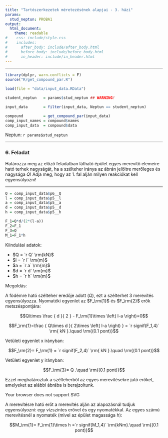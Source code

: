 ```yaml
---
title: "Tartószerkezetek méretezésének alapjai - 3. házi"
params:
  stud_neptun: PROBA1
output:
  html_document:
    theme: readable
#    css: include/style.css
#    includes:
#      after_body: include/after_body.html
#      before_body: include/before_body.html
#      in_header: include/in_header.html
---
```


<!--
TODO:
* 

NOTES:
* 
-->

***


```r
library(dplyr, warn.conflicts = F)
source("R/get_compound_par.R")

load(file = "data/input_data.RData")

student_neptun   = params$stud_neptun ## WARNING!

input_data       = filter(input_data, Neptun == student_neptun)

compound         = get_compound_par(input_data)
comp_input_names = compound$names
comp_input_data  = compound$data

```

Neptun: `r params$stud_neptun`

***

### 6. Feladat

Határozza meg az előző feladatban látható épület egyes merevítő elemeire ható terhek nagyságát, ha a szélteher iránya az ábrán jelöltre merőleges és nagysága $Q$! Adja meg, hogy az 1. fal alján milyen reakciókat kell egyensúlyozni!

***

```r

Q = comp_input_data$p6__Q
l = comp_input_data$p5__l
a = comp_input_data$p5__a
d = comp_input_data$p5__d
h = comp_input_data$p5__h

F_1=Q*d/(2*(l-a))
F_2=F_1
F_3=Q
M_1=F_1*h

```

Kiindulási adatok:

* $Q =  `r Q` \rm{kN}$
* $l =  `r l` \rm{m}$
* $a =  `r a` \rm{m}$
* $d =  `r d` \rm{m}$
* $h =  `r h` \rm{m}$

Megoldás:

A födémre ható szélteher eredője adott ($Q$), ezt a szélterhet 3 merevítés egyensúlyozza. Nyomatéki egyenlet az $F_\rm{1}$ és $F_\rm{2}$ erők metszéspontjára:

$$Q\times \frac { d }{ 2 } - F_\rm{1}\times \left( l-a \right)=0$$   

$$F_\rm{1}=\frac { Q\times d }{ 2\times \left( l-a \right)  } = `r signif(F_1,4)` \rm{ kN }.\quad \rm{(0.1 pont)}$$


Vetületi egyenlet x irányban:

$$F_\rm{2}= F_\rm{1} = `r signif(F_2,4)` \rm{ kN }.\quad \rm{(0.1 pont)}$$


Vetületi egyenlet y irányban:

$$F_\rm{3}= Q .\quad \rm{(0.1 pont)}$$

Ezzel meghatároztuk a szélteherből az egyes merevítésekre jutó erőket, amelyeket az alábbi ábrába is berajzoltunk.

</td><td>
<object type="image/svg+xml" data="image/3_hazi_6_feladat_1_abra_megoldas.png" 
style="width:224px;height:323px">Your browser does not support SVG</object>
</table></tr></td>

A merevítésre ható erőt a merevítés alján az alapozásnál tudjuk egyensúlyozni: egy vízszintes erővel és egy
nyomatékkal. Az egyes számú merevítésnél a nyomaték (mivel az épület magassága h):

$$M_\rm{1}= F_\rm{1}\times h =`r signif(M_1,4)` \rm{kNm}.\quad \rm{(0.1 pont)}$$


